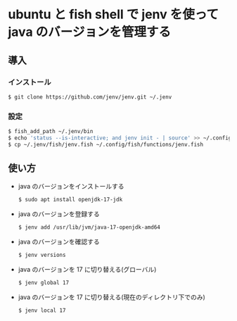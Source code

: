 # ubuntu と fish shell で jenv を使って java のバージョンを管理する

## 導入

### インストール

```bash
$ git clone https://github.com/jenv/jenv.git ~/.jenv
```

### 設定

```bash
$ fish_add_path ~/.jenv/bin
$ echo 'status --is-interactive; and jenv init - | source' >> ~/.config/fish/config.fish
$ cp ~/.jenv/fish/jenv.fish ~/.config/fish/functions/jenv.fish
```

## 使い方

- java のバージョンをインストールする

  ```bash
  $ sudo apt install openjdk-17-jdk
  ```

- java のバージョンを登録する

  ```bash
  $ jenv add /usr/lib/jvm/java-17-openjdk-amd64
  ```

- java のバージョンを確認する

  ```bash
  $ jenv versions
  ```

- java のバージョンを 17 に切り替える(グローバル)

  ```bash
  $ jenv global 17
  ```

- java のバージョンを 17 に切り替える(現在のディレクトリ下でのみ)

  ```bash
  $ jenv local 17
  ```
